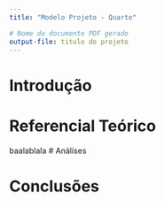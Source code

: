 ```yaml
---
title: "Modelo Projeto - Quarto"

# Nome do documento PDF gerado
output-file: titulo do projeto
---
```


# Introdução

# Referencial Teórico
baalablala
# Análises

# Conclusões
